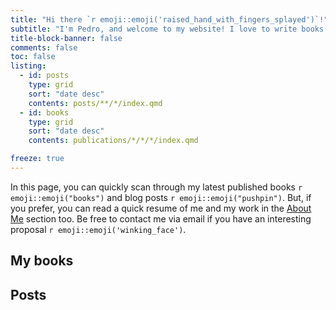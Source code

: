 ```yaml
---
title: "Hi there `r emoji::emoji('raised_hand_with_fingers_splayed')`!"
subtitle: "I'm Pedro, and welcome to my website! I love to write books about programming, and to develop open-source software"
title-block-banner: false
comments: false 
toc: false
listing:
  - id: posts
    type: grid
    sort: "date desc"
    contents: posts/**/*/index.qmd
  - id: books
    type: grid
    sort: "date desc"
    contents: publications/*/*/*/index.qmd

freeze: true
---
```


In this page, you can quickly scan through my latest published books `r emoji::emoji("books")` and blog posts `r emoji::emoji("pushpin")`. But, if you prefer, you can read a quick resume of me and my work in the [About Me](about.qmd) section too. Be free to contact me via email if you have an interesting proposal `r emoji::emoji('winking_face')`.

## My books

::: {#books}
:::

## Posts

::: {#posts}
:::

<br>




